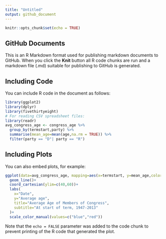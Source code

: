 ```yaml
---
title: "Untitled"
output: github_document
---
```


```r
knitr::opts_chunk$set(echo = TRUE)
```

## GitHub Documents

This is an R Markdown format used for publishing markdown documents to GitHub. When you click the **Knit** button all R code chunks are run and a markdown file (.md) suitable for publishing to GitHub is generated.

## Including Code

You can include R code in the document as follows:

```r
library(ggplot2)
library(dplyr)
library(fivethirtyeight)
# For reading CSV spreadsheet files:
library(readr)
avg_congress_age <- congress_age %>% 
  group_by(termstart,party) %>% 
  summarise(mean_age=mean(age,na.rm = TRUE)) %>% 
  filter(party == "D"| party == "R")
```

## Including Plots

You can also embed plots, for example:

```r
ggplot(data=avg_congress_age, mapping=aes(x=termstart, y=mean_age,color=party))+
  geom_line()+
  coord_cartesian(ylim=c(40,60))+
  labs(
    x="Date",
    y="Average age",
    title="Average Age of Members of Congress",
    subtitle="At start of term, 1947-2013"
  )+
  scale_color_manual(values=c("blue","red"))
```

Note that the `echo = FALSE` parameter was added to the code chunk to prevent printing of the R code that generated the plot.
